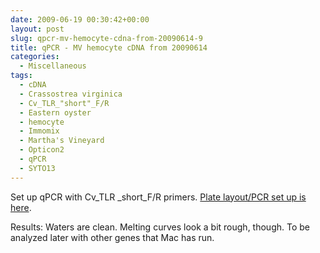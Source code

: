 ```yaml
---
date: 2009-06-19 00:30:42+00:00
layout: post
slug: qpcr-mv-hemocyte-cdna-from-20090614-9
title: qPCR - MV hemocyte cDNA from 20090614
categories:
  - Miscellaneous
tags:
  - cDNA
  - Crassostrea virginica
  - Cv_TLR_"short"_F/R
  - Eastern oyster
  - hemocyte
  - Immomix
  - Martha's Vineyard
  - Opticon2
  - qPCR
  - SYTO13
---
```


Set up qPCR with Cv_TLR _short_F/R primers. [Plate layout/PCR set up is here](https://eagle.fish.washington.edu/Arabidopsis/Notebook%20Workup%20Files/20090618-01.jpg).

Results: Waters are clean. Melting curves look a bit rough, though. To be analyzed later with other genes that Mac has run.
